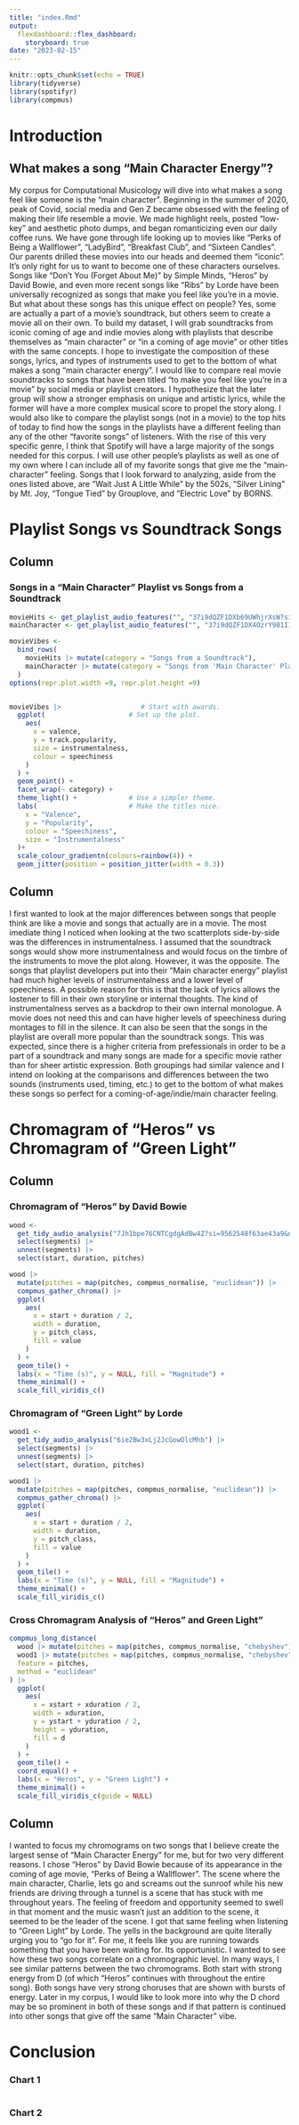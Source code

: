 ```yaml
---
title: "index.Rmd"
output: 
  flexdashboard::flex_dashboard:
    storyboard: true
date: "2023-02-15"
---
```


```r
knitr::opts_chunk$set(echo = TRUE)
library(tidyverse)
library(spotifyr)
library(compmus)

```



Introduction 
===================================== 
   
## What makes a song "Main Character Energy"?

My corpus for Computational Musicology will dive into what makes a song feel like someone is the "main character". Beginning in the summer of 2020, peak of Covid, social media and Gen Z became obsessed with the feeling of making their life resemble a movie. We made highlight reels, posted "low-key" and aesthetic photo dumps, and began romanticizing even our daily coffee runs. We have gone through life looking up to movies like "Perks of Being a Wallflower", "LadyBird", "Breakfast Club", and "Sixteen Candles". Our parents drilled these movies into our heads and deemed them "iconic". It's only right for us to want to become one of these characters ourselves. Songs like "Don't You (Forget About Me)" by Simple Minds, "Heros" by David Bowie, and even more recent songs like "Ribs" by Lorde have been universally recognized as songs that make you feel like you’re in a movie. But what about these songs has this unique effect on people? Yes, some are actually a part of a movie's soundtrack, but others seem to create a movie all on their own. To build my dataset, I will grab soundtracks from iconic coming of age and indie movies along with playlists that describe themselves as "main character" or "in a coming of age movie" or other titles with the same concepts. I hope to investigate the composition of these songs, lyrics, and types of instruments used to get to the bottom of what makes a song "main character energy". I would like to compare real movie soundtracks to songs that have been titled "to make you feel like you're in a movie" by social media or playlist creators. I hypothesize that the later group will show a stronger emphasis on unique and artistic lyrics, while the former will have a more complex musical score to propel the story along. I would also like to compare the playlist songs (not in a movie) to the top hits of today to find how the songs in the playlists have a different feeling than any of the other “favorite songs” of listeners. With the rise of this very specific genre, I think that Spotify will have a large majority of the songs needed for this corpus. I will use other people’s playlists as well as one of my own where I can include all of my favorite songs that give me the “main-character” feeling. Songs that I look forward to analyzing, aside from the ones listed above, are “Wait Just A Little While” by the 502s, “Silver Lining” by Mt. Joy, “Tongue Tied” by Grouplove, and “Electric Love” by BORNS. 

   

Playlist Songs vs Soundtrack Songs {data-navmenu="Visualizations"}
=====================================  

Column
-------------
### Songs in a "Main Character" Playlist vs Songs from a Soundtrack
    

```r

movieHits <- get_playlist_audio_features("", "37i9dQZF1DXb69UWhjrXsW?si=abdd084bcd204c7a&nd=1")
mainCharacter <- get_playlist_audio_features("", "37i9dQZF1DX4OzrY981I1W")

movieVibes <-
  bind_rows(
    movieHits |> mutate(category = "Songs from a Soundtrack"),
    mainCharacter |> mutate(category = "Songs from 'Main Character' Playlist")
  )
options(repr.plot.width =9, repr.plot.height =9)


movieVibes |>                    # Start with awards.
  ggplot(                     # Set up the plot.
    aes(
      x = valence,
      y = track.popularity,
      size = instrumentalness,
      colour = speechiness
    )
  ) +
  geom_point() + 
  facet_wrap(~ category) +
  theme_light() +             # Use a simpler theme.
  labs(                       # Make the titles nice.
    x = "Valence",
    y = "Popularity",
    colour = "Speechiness",
    size = "Instrumentalness"
  )+ 
  scale_colour_gradientn(colours=rainbow(4)) +
  geom_jitter(position = position_jitter(width = 0.3)) 
```

Column
------------
I first wanted to look at the major differences between songs that people think are like a movie and songs that actually are in a movie. The most imediate thing I noticed when looking at the two scatterplots side-by-side was the differences in instrumentalness. I assumed that the soundtrack songs would show more instrumentalness and would focus on the timbre of the instruments to move the plot along. However, it was the opposite. The songs that playlist developers put into their "Main character energy" playlist had much higher levels of instrumentalness and a lower level of speechiness. A possible reason for this is that the lack of lyrics allows the lostener to fill in their own storyline or internal thoughts. The kind of instrumentalness serves as a backdrop to their own internal monologue. A movie does not need this and can have higher levels of speechiness during montages to fill in the silence. It can also be seen that the songs in the playlist are overall more popular than the soundtrack songs. This was expected, since there is a higher criteria from prefessionals in order to be a part of a soundtrack and many songs are made for a specific movie rather than for sheer artistic expression. Both groupings had similar valence and I intend on looking at the comparisons and differences between the two sounds (instruments used, timing, etc.) to get to the bottom of what makes these songs so perfect for a coming-of-age/indie/main character feeling.


Chromagram of "Heros" vs Chromagram of "Green Light" {data-navmenu="Visualizations"}
===================================== 

Column
----------
### Chromagram of "Heros" by David Bowie

```r
wood <-
  get_tidy_audio_analysis("7Jh1bpe76CNTCgdgAdBw4Z?si=9562548f63ae43a9&nd=1") |>
  select(segments) |>
  unnest(segments) |>
  select(start, duration, pitches)

wood |>
  mutate(pitches = map(pitches, compmus_normalise, "euclidean")) |>
  compmus_gather_chroma() |> 
  ggplot(
    aes(
      x = start + duration / 2,
      width = duration,
      y = pitch_class,
      fill = value
    )
  ) +
  geom_tile() +
  labs(x = "Time (s)", y = NULL, fill = "Magnitude") +
  theme_minimal() +
  scale_fill_viridis_c()
```


### Chromagram of "Green Light" by Lorde

```r
wood1 <-
  get_tidy_audio_analysis("6ie2Bw3xLj2JcGowOlcMhb") |>
  select(segments) |>
  unnest(segments) |>
  select(start, duration, pitches)

wood1 |>
  mutate(pitches = map(pitches, compmus_normalise, "euclidean")) |>
  compmus_gather_chroma() |> 
  ggplot(
    aes(
      x = start + duration / 2,
      width = duration,
      y = pitch_class,
      fill = value
    )
  ) +
  geom_tile() +
  labs(x = "Time (s)", y = NULL, fill = "Magnitude") +
  theme_minimal() +
  scale_fill_viridis_c()
```

### Cross Chromagram Analysis of "Heros" and Green Light"

```r
compmus_long_distance(
  wood |> mutate(pitches = map(pitches, compmus_normalise, "chebyshev")),
  wood1 |> mutate(pitches = map(pitches, compmus_normalise, "chebyshev")),
  feature = pitches,
  method = "euclidean"
) |>
  ggplot(
    aes(
      x = xstart + xduration / 2,
      width = xduration,
      y = ystart + yduration / 2,
      height = yduration,
      fill = d
    )
  ) +
  geom_tile() +
  coord_equal() +
  labs(x = "Heros", y = "Green Light") +
  theme_minimal() +
  scale_fill_viridis_c(guide = NULL)
```

Column
--------
I wanted to focus my chromograms on two songs that I believe create the largest sense of "Main Character Energy" for me, but for two very different reasons. I chose "Heros" by David Bowie because of its appearance in the coming of age movie, "Perks of Being a Wallflower". The scene where the main character, Charlie, lets go and screams out the sunroof while his new friends are driving through a tunnel is a scene that has stuck with me throughout years. The feeling of freedom and opportunity seemed to swell in that moment and the music wasn't just an addition to the scene, it seemed to be the leader of the scene. I got that same feeling when listening to "Green Light" by Lorde. The yells in the background are quite literally urging you to "go for it". For me, it feels like you are running towards something that you have been waiting for. Its opportunistic. I wanted to see how these two songs correlate on a chromographic level. In many ways, I see similar patterns between the two chromograms. Both start with strong energy from D (of which "Heros" continues with throughout the entire song). Both songs have very strong choruses that are shown with bursts of energy. Later in my corpus, I would like to look more into why the D chord may be so prominent in both of these songs and if that pattern is continued into other songs that give off the same "Main Character" vibe.

Conclusion
=====================================     

### Chart 1
    
```r
```
    
### Chart 2

```r
```

